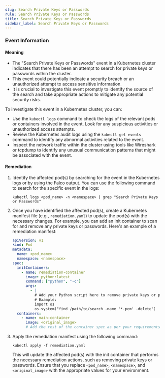 ```yaml
--- 
slug: Search Private Keys or Passwords
rule: Search Private Keys or Passwords
title: Search Private Keys or Passwords
sidebar_label: Search Private Keys or Passwords
---
```

                   


### Event Information

#### Meaning

- The "Search Private Keys or Passwords" event in a Kubernetes cluster indicates that there has been an attempt to search for private keys or passwords within the cluster.
- This event could potentially indicate a security breach or an unauthorized attempt to access sensitive information.
- It is crucial to investigate this event promptly to identify the source of the search and take appropriate actions to mitigate any potential security risks.

To investigate this event in a Kubernetes cluster, you can:
- Use the `kubectl logs` command to check the logs of the relevant pods or containers involved in the event. Look for any suspicious activities or unauthorized access attempts.
- Review the Kubernetes audit logs using the `kubectl get events` command to identify any abnormal activities related to the event.
- Inspect the network traffic within the cluster using tools like Wireshark or tcpdump to identify any unusual communication patterns that might be associated with the event.

#### Remediation

1. Identify the affected pod(s) by searching for the event in the Kubernetes logs or by using the Falco output. You can use the following command to search for the specific event in the logs:

   ```shell
   kubectl logs <pod_name> -n <namespace> | grep "Search Private Keys or Passwords"
   ```

2. Once you have identified the affected pod(s), create a Kubernetes manifest file (e.g., `remediation.yaml`) to update the pod(s) with the necessary changes. For example, you can add an init container to scan for and remove any private keys or passwords. Here's an example of a remediation manifest:

   ```yaml
   apiVersion: v1
   kind: Pod
   metadata:
     name: <pod_name>
     namespace: <namespace>
   spec:
     initContainers:
       - name: remediation-container
         image: python:latest
         command: ["python", "-c"]
         args:
           - |
             # Add your Python script here to remove private keys or passwords
             # Example:
             import os
             os.system("find /path/to/search -name '*.pem' -delete")
     containers:
       - name: main-container
         image: <original_image>
         # Add the rest of the container spec as per your requirements
   ```

3. Apply the remediation manifest using the following command:

   ```shell
   kubectl apply -f remediation.yaml
   ```

   This will update the affected pod(s) with the init container that performs the necessary remediation actions, such as removing private keys or passwords. Ensure that you replace `<pod_name>`, `<namespace>`, and `<original_image>` with the appropriate values for your environment.

 